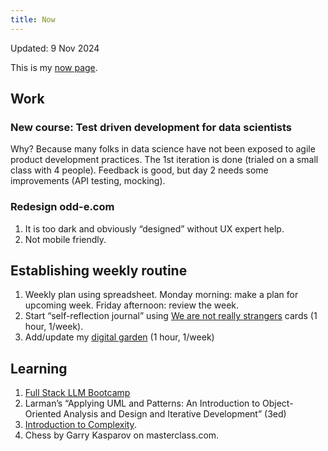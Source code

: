 ```yaml
---
title: Now
---
```


Updated: 9 Nov 2024

This is my [now page](https://nownownow.com/about).


## Work

### New course: Test driven development for data scientists

Why? Because many folks in data science have not been exposed to agile product development practices.
The 1st iteration is done (trialed on a small class with 4 people). Feedback is good, but day 2 needs some improvements (API testing, mocking).

### Redesign odd-e.com

1. It is too dark and obviously "designed" without UX expert help.
2. Not mobile friendly.


## Establishing weekly routine

1. Weekly plan using spreadsheet. Monday morning: make a plan for upcoming week. Friday afternoon: review the week.
2. Start "self-reflection journal" using [We are not really strangers](https://www.werenotreallystrangers.com/collections/games/products/self-reflection-kit) cards (1 hour, 1/week).
3. Add/update my [digital garden](https://vanzaj.github.io/vz-logbook/) (1 hour, 1/week)


## Learning

1. [Full Stack LLM Bootcamp](https://fullstackdeeplearning.com/llm-bootcamp/)
2. Larman's "Applying UML and Patterns: An Introduction to Object-Oriented Analysis and Design and Iterative Development" (3ed)
3. [Introduction to Complexity](https://www.complexityexplorer.org/courses/165-introduction-to-complexity).
4. Chess by Garry Kasparov on masterclass.com.
